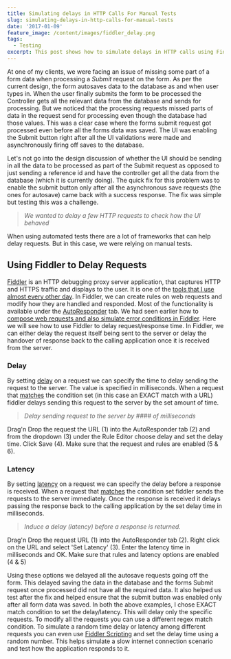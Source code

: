 ```yaml
---
title: Simulating delays in HTTP Calls For Manual Tests
slug: simulating-delays-in-http-calls-for-manual-tests
date: '2017-01-09'
feature_image: /content/images/fiddler_delay.png
tags:
  - Testing
excerpt: This post shows how to simulate delays in HTTP calls using Fiddler.
---
```

At one of my clients, we were facing an issue of missing some part of a form data when processing a _Submit_ request on the form. As per the current design, the form autosaves data to the database as and when user types in. When the user finally submits the form to be processed the Controller gets all the relevant data from the database and sends for processing. But we noticed that the processing requests missed parts of data in the request send for processing even though the database had those values. This was a clear case where the forms submit request got processed even before all the forms data was saved. The UI was enabling the Submit button right after all the UI validations were made and asynchronously firing off saves to the database.

Let's not go into the design discussion of whether the UI should be sending in all the data to be processed as part of the Submit request as opposed to just sending a reference id and have the controller get all the data from the database (which it is currently doing). The quick fix for this problem was to enable the submit button only after all the asynchronous save requests (the ones for autosave) came back with a success response. The fix was simple but testing this was a challenge.

> _We wanted to delay a few HTTP requests to check how the UI behaved_

When using automated tests there are a lot of frameworks that can help delay requests. But in this case, we were relying on manual tests.

## Using Fiddler to Delay Requests

[Fiddler](http://www.telerik.com/fiddler) is an HTTP debugging proxy server application, that captures HTTP and HTTPS traffic and displays to the user. It is one of the [tools that I use almost every other day](/blog/tools-that-I-use/). In Fiddler, we can create rules on web requests and modify how they are handled and responded. Most of the functionality is available under the [AutoResponder](http://docs.telerik.com/fiddler/KnowledgeBase/AutoResponder#latency) tab. We had seen earlier how to [compose web requests and also simulate error conditions in Fiddler](/blog/using-fiddler-to-help-in-manual-testing/). Here we will see how to use Fiddler to delay request/response time. In Fiddler, we can either delay the request itself being sent to the server or delay the handover of response back to the calling application once it is received from the server.

### Delay

By setting [delay](http://docs.telerik.com/fiddler/KnowledgeBase/AutoResponder#delay) on a request we can specify the time to delay sending the request to the server. The value is specified in milliseconds. When a request that [matches](http://docs.telerik.com/fiddler/KnowledgeBase/AutoResponder#matching-rules) the condition set (in this case an EXACT match with a URL) fiddler delays sending this request to the server by the set amount of time.

> _Delay sending request to the server by #### of milliseconds_

Drag'n Drop the request the URL (1) into the AutoResponder tab (2) and from the dropdown (3) under the Rule Editor choose delay and set the delay time. Click Save (4). Make sure that the request and rules are enabled (5 & 6).

<ImageCard src="/content/images/fiddler_delay.png" alt="Posts per month - 2016" />

### Latency

By setting [latency](http://docs.telerik.com/fiddler/KnowledgeBase/AutoResponder#latency) on a request we can specify the delay before a response is received. When a request that [matches](http://docs.telerik.com/fiddler/KnowledgeBase/AutoResponder#matching-rules) the condition set fiddler sends the requests to the server immediately. Once the response is received it delays passing the response back to the calling application by the set delay time in milliseconds.

> _Induce a delay (latency) before a response is returned._

Drag'n Drop the request URL (1) into the AutoResponder tab (2). Right click on the URL and select 'Set Latency' (3). Enter the latency time in milliseconds and OK. Make sure that rules and latency options are enabled (4 & 5)

<ImageCard src="/content/images/fiddler_latency.png" alt="Posts per month - 2016" />

Using these options we delayed all the autosave requests going off the form. This delayed saving the data in the database and the forms Submit request once processed did not have all the required data. It also helped us test after the fix and helped ensure that the submit button was enabled only after all form data was saved. In both the above examples, I chose EXACT match condition to set the delay/latency. This will delay only the specific requests. To modify all the requests you can use a different regex match condition. To simulate a random time delay or latency among different requests you can even use [Fiddler Scripting](http://docs.telerik.com/fiddler/KnowledgeBase/FiddlerScript/ModifyRequestOrResponse) and set the delay time using a random number. This helps simulate a slow internet connection scenario and test how the application responds to it.
